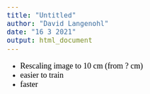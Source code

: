 ```yaml
---
title: "Untitled"
author: "David Langenohl"
date: "16 3 2021"
output: html_document
---
```


<style type="text/css">

body{ /* Normal  */
      font-size: 18px;
      font-family: "Times New Roman", Times, serif;
      color: Black;
  }
  
</style>

* Rescaling image to 10 cm (from ? cm)
* easier to train
* faster